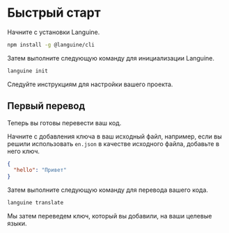 # Быстрый старт

Начните с установки Languine.

```bash
npm install -g @languine/cli
```

Затем выполните следующую команду для инициализации Languine.

```bash
languine init
```

Следуйте инструкциям для настройки вашего проекта.

## Первый перевод

Теперь вы готовы перевести ваш код.

Начните с добавления ключа в ваш исходный файл, например, если вы решили использовать `en.json` в качестве исходного файла, добавьте в него ключ.

```json
{
  "hello": "Привет"
}
```

Затем выполните следующую команду для перевода вашего кода.

```bash
languine translate
```

Мы затем переведем ключ, который вы добавили, на ваши целевые языки.